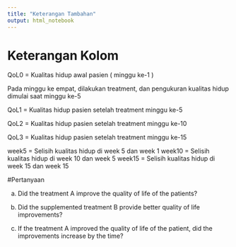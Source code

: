 ```yaml
---
title: "Keterangan Tambahan"
output: html_notebook
---
```


# Keterangan Kolom

QoL0 = Kualitas hidup awal pasien ( minggu ke-1 )

Pada minggu ke empat, dilakukan treatment, dan pengukuran kualitas hidup dimulai saat minggu ke-5

QoL1 = Kualitas hidup pasien setelah treatment minggu ke-5 

QoL2 = Kualitas hidup pasien setelah treatment minggu ke-10

QoL3 = Kualitas hidup pasien setelah treatment minggu ke-15

week5 = Selisih kualitas hidup di week 5 dan week 1
week10 = Selisih kualitas hidup di week 10 dan week 5
week15 = Selisih kualitas hidup di week 15 dan week 15


#Pertanyaan

a. Did the treatment A improve the quality of life of the patients?

b. Did the supplemented treatment B provide better quality of life improvements?

c. If the treatment A improved the quality of life of the patient, did the improvements
increase by the time?